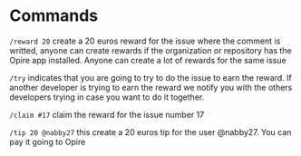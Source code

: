 # Commands

`/reward 20` create a 20 euros reward for the issue where the comment is writted, anyone can create rewards if the organization or repository has the Opire app installed. Anyone can create a lot of rewards for the same issue

`/try` indicates that you are going to try to do the issue to earn the reward. If another developer is trying to earn the reward we notify you with the others developers trying in case you want to do it together.

`/claim #17` claim the reward for the issue number 17

`/tip 20 @nabby27` this create a 20 euros tip for the user @nabby27. You can pay it going to Opire